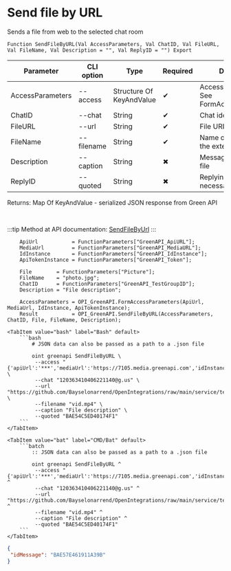 ﻿---
sidebar_position: 3
description: Send file by URL and other functions to work with Green API in the Open Integration Package, a free open-source integration library for 1C:Enterprise 8, OneScript and CLI
keywords: [1C, 1С, 1С:Enterprise, 1С:Enterprise 8.3, API, Integration, Services, Exchange, OneScript, CLI, Green API]
---


# Send file by URL
 Sends a file from web to the selected chat room



`Function SendFileByURL(Val AccessParameters, Val ChatID, Val FileURL, Val FileName, Val Description = "", Val ReplyID = "") Export`

  | Parameter | CLI option | Type | Required | Description |
  |-|-|-|-|-|
  | AccessParameters | --access | Structure Of KeyAndValue | &#x2714; | Access parameters. See FormAccessParameters |
  | ChatID | --chat | String | &#x2714; | Chat identifier |
  | FileURL | --url | String | &#x2714; | File URL |
  | FileName | --filename | String | &#x2714; | Name of the file with the extension |
  | Description | --caption | String | &#x2716; | Message text below the file |
  | ReplyID | --quoted | String | &#x2716; | Replying message id if necessary |

  
  Returns:  Map Of KeyAndValue - serialized JSON response from Green API

<br/>

:::tip
Method at API documentation: [SendFileByUrl](https://green-api.com/docs/api/sending/SendFileByUrl/)
:::
<br/>



```bsl title="1C:Enterprise/OneScript code example"
    ApiUrl           = FunctionParameters["GreenAPI_ApiURL"];
    MediaUrl         = FunctionParameters["GreenAPI_MediaURL"];
    IdInstance       = FunctionParameters["GreenAPI_IdInstance"];
    ApiTokenInstance = FunctionParameters["GreenAPI_Token"];

    File        = FunctionParameters["Picture"];
    FileName    = "photo.jpg";
    ChatID      = FunctionParameters["GreenAPI_TestGroupID"];
    Description = "File description";

    AccessParameters = OPI_GreenAPI.FormAccessParameters(ApiUrl, MediaUrl, IdInstance, ApiTokenInstance);
    Result           = OPI_GreenAPI.SendFileByURL(AccessParameters, ChatID, File, FileName, Description);
```
 

 <Tabs>
  
    <TabItem value="bash" label="Bash" default>
        ```bash
            # JSON data can also be passed as a path to a .json file
            
            oint greenapi SendFileByURL \
             --access "{'apiUrl':'***','mediaUrl':'https://7105.media.greenapi.com','idInstance':'7105187566','apiTokenInstance':'***'}" \
             --chat "120363410406221140@g.us" \
             --url "https://github.com/Bayselonarrend/OpenIntegrations/raw/main/service/test_data/video.mp4" \
             --filename "vid.mp4" \
             --caption "File description" \
             --quoted "BAE54C5ED40174F1"
        ```
    </TabItem>
  
    <TabItem value="bat" label="CMD/Bat" default>
        ```batch
            :: JSON data can also be passed as a path to a .json file
            
            oint greenapi SendFileByURL ^
             --access "{'apiUrl':'***','mediaUrl':'https://7105.media.greenapi.com','idInstance':'7105187566','apiTokenInstance':'***'}" ^
             --chat "120363410406221140@g.us" ^
             --url "https://github.com/Bayselonarrend/OpenIntegrations/raw/main/service/test_data/video.mp4" ^
             --filename "vid.mp4" ^
             --caption "File description" ^
             --quoted "BAE54C5ED40174F1"
        ```
    </TabItem>
</Tabs>


```json title="Result"
{
 "idMessage": "BAE57E461911A39B"
}
```
